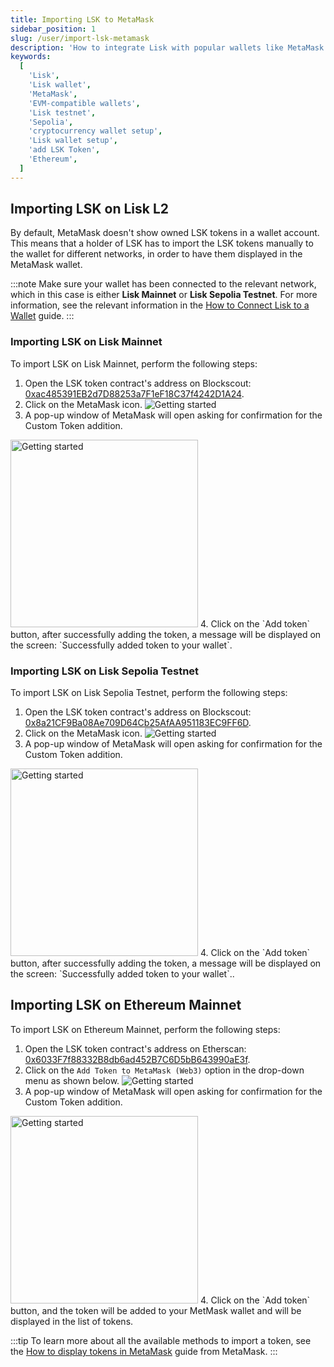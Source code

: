```yaml
---
title: Importing LSK to MetaMask
sidebar_position: 1
slug: /user/import-lsk-metamask
description: 'How to integrate Lisk with popular wallets like MetaMask.'
keywords:
  [
    'Lisk',
    'Lisk wallet',
    'MetaMask',
    'EVM-compatible wallets',
    'Lisk testnet',
    'Sepolia',
    'cryptocurrency wallet setup',
    'Lisk wallet setup',
    'add LSK Token',
    'Ethereum',
  ]
---
```


## Importing LSK on Lisk L2
By default, MetaMask doesn't show owned LSK tokens in a wallet account. 
This means that a holder of LSK has to import the LSK tokens manually to the wallet for different networks, in order to have them displayed in the MetaMask wallet.

:::note
Make sure your wallet has been connected to the relevant network, which in this case is either **Lisk Mainnet** or **Lisk Sepolia Testnet**.
For more information, see the relevant information in the [How to Connect Lisk to a Wallet](connecting-to-a-wallet) guide.
:::

### Importing LSK on Lisk Mainnet

To import LSK on Lisk Mainnet, perform the following steps:

1. Open the LSK token contract's address on Blockscout: [0xac485391EB2d7D88253a7F1eF18C37f4242D1A24](https://blockscout.lisk.com/token/0xac485391EB2d7D88253a7F1eF18C37f4242D1A24).
2. Click on the MetaMask icon.
    <img src="/img/docs/import-lsk/clickMetaMask.png" alt="Getting started"  /> 
3. A pop-up window of MetaMask will open asking for confirmation for the Custom Token addition.
  <img src="/img/docs/import-lsk/confimAddition.png" alt="Getting started" width="300px" />
4. Click on the `Add token` button, after successfully adding the token, a message will be displayed on the screen: `Successfully added token to your wallet`.

### Importing LSK on Lisk Sepolia Testnet

To import LSK on Lisk Sepolia Testnet, perform the following steps:

1. Open the LSK token contract's address on Blockscout: [0x8a21CF9Ba08Ae709D64Cb25AfAA951183EC9FF6D](https://sepolia-blockscout.lisk.com/token/0x8a21CF9Ba08Ae709D64Cb25AfAA951183EC9FF6D).
2. Click on the MetaMask icon.
    <img src="/img/docs/import-lsk/clickMetaMask2.png" alt="Getting started"  /> 
3. A pop-up window of MetaMask will open asking for confirmation for the Custom Token addition.
  <img src="/img/docs/import-lsk/confimAddition.png" alt="Getting started" width="300px" />
4. Click on the `Add token` button, after successfully adding the token, a message will be displayed on the screen: `Successfully added token to your wallet`..

## Importing LSK on Ethereum Mainnet

To import LSK on Ethereum Mainnet, perform the following steps:

1. Open the LSK token contract's address on Etherscan: [0x6033F7f88332B8db6ad452B7C6D5bB643990aE3f](https://etherscan.io/token/0x6033f7f88332b8db6ad452b7c6d5bb643990ae3f).
2. Click on the `Add Token to MetaMask (Web3)` option in the drop-down menu as shown below.
    <img src="/img/docs/import-lsk/clickMetaMask3.png" alt="Getting started"  /> 
3. A pop-up window of MetaMask will open asking for confirmation for the Custom Token addition.
  <img src="/img/docs/import-lsk/confirmAddition2.png" alt="Getting started" width="300px" />
4. Click on the `Add token` button, and the token will be added to your MetMask wallet and will be displayed in the list of tokens.


:::tip
To learn more about all the available methods to import a token, see the [How to display tokens in MetaMask](https://support.metamask.io/managing-my-tokens/custom-tokens/how-to-display-tokens-in-metamask/) guide from MetaMask.
:::
